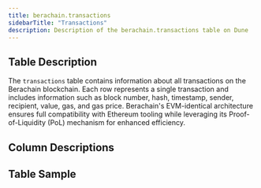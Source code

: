 ```yaml
---
title: berachain.transactions
sidebarTitle: "Transactions"
description: Description of the berachain.transactions table on Dune
---
```


## Table Description

The `transactions` table contains information about all transactions on the Berachain blockchain. Each row represents a single transaction and includes information such as block number, hash, timestamp, sender, recipient, value, gas, and gas price. Berachain's EVM-identical architecture ensures full compatibility with Ethereum tooling while leveraging its Proof-of-Liquidity (PoL) mechanism for enhanced efficiency.

## Column Descriptions


<ColumnDescriptions tableSchema="berachain" tableName="transactions" />

## Table Sample


<TableSample tableSchema="berachain" tableName="transactions" /> 